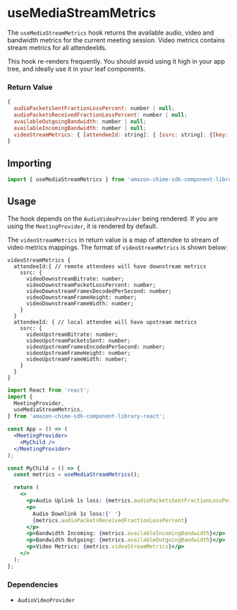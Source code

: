 <Meta title="SDK Hooks/useMediaStreamMetrics" />

# useMediaStreamMetrics

The `useMediaStreamMetrics` hook returns the available audio, video and bandwidth metrics for the current meeting session. Video metrics contains stream metrics for all attendeeIds.

This hook re-renders frequently. You should avoid using it high in your app tree, and ideally use it in your leaf components.

### Return Value

```javascript
{
  audioPacketsSentFractionLossPercent: number | null;
  audioPacketsReceivedFractionLossPercent: number | null;
  availableOutgoingBandwidth: number | null;
  availableIncomingBandwidth: number | null;
  videoStreamMetrics: { [attendeeId: string]: { [ssrc: string]: {[key: string]: number} } }
}
```

## Importing

```javascript
import { useMediaStreamMetrics } from 'amazon-chime-sdk-component-library-react';
```

## Usage

The hook depends on the `AudioVideoProvider` being rendered. If you are using the `MeetingProvider`, it is rendered by default.

The `videoStreamMetrics` in return value is a map of attendee to stream of video metrics mappings. The format of `videoStreamMetrics` is shown below:

```
videoStreamMetrics {
  attendeeId:{ // remote attendees will have downstream metrics
    ssrc: {
      videoDownstreamBitrate: number;
      videoDownstreamPacketLossPercent: number;
      videoDownstreamFramesDecodedPerSecond: number;
      videoDownstreamFrameHeight: number;
      videoDownstreamFrameWidth: number;
    }
  }
  attendeeId: { // local attendee will have upstream metrics
    ssrc: {
      videoUpstreamBitrate: number;
      videoUpstreamPacketsSent: number;
      videoUpstreamFramesEncodedPerSecond: number;
      videoUpstreamFrameHeight: number;
      videoUpstreamFrameWidth: number;
    }
  }
}

```

```jsx
import React from 'react';
import {
  MeetingProvider,
  useMediaStreamMetrics,
} from 'amazon-chime-sdk-component-library-react';

const App = () => (
  <MeetingProvider>
    <MyChild />
  </MeetingProvider>
);

const MyChild = () => {
  const metrics = useMediaStreamMetrics();

  return (
    <>
      <p>Audio Uplink 1s loss: {metrics.audioPacketsSentFractionLossPercent}</p>
      <p>
        Audio Downlink 1s loss:{' '}
        {metrics.audioPacketsReceivedFractionLossPercent}
      </p>
      <p>Bandwidth Incoming: {metrics.availableIncomingBandwidth}</p>
      <p>Bandwidth Outgoing: {metrics.availableOutgoingBandwidth}</p>
      <p>Video Metrics: {metrics.videoStreamMetrics}</p>
    </>
  );
};
```

### Dependencies

- `AudioVideoProvider`
